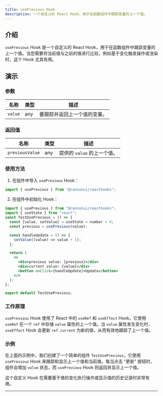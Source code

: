 ```yaml
---
title: usePrevious Hook
description: 一个自定义的 React Hook，用于在函数组件中跟踪变量的上一个值。
---
```



## 介绍

`usePrevious` Hook 是一个自定义的 React Hook，用于在函数组件中跟踪变量的上一个值。当您需要将当前值与之前的值进行比较，例如基于变化触发操作或渲染时，这个 Hook 尤其有用。

## 演示

<UsePrevious client:visible />

### 参数

| 名称    | 类型 | 描述                         |
| ------- | ---- | ---------------------------- |
| `value` | any  | 要跟踪并返回上一个值的变量。 |

### 返回值

| 名称            | 类型 | 描述                        |
| --------------- | ---- | --------------------------- |
| `previousValue` | any  | 提供的 `value` 的上一个值。 |

### 使用方法

1. 在组件中导入 `usePrevious` Hook：

```jsx
import { usePrevious } from "@cannonui/reacthooks";
```

2. 在组件中初始化 Hook：

```jsx
import { usePrevious } from "@cannonui/reacthooks";
import { useState } from "react";
const TestUsePrevious = () => {
  const [value, setValue] = useState < number > 0;
  const previous = usePrevious(value);

  const handleUpdate = () => {
    setValue((value) => value + 1);
  };

  return (
    <>
      <div>previous value: {previous}</div>
      <div>current value: {value}</div>
      <button onClick={handleUpdate}>Update</button>
    </>
  );
};

export default TestUsePrevious;
```

### 工作原理

`usePrevious` Hook 使用了 React 中的 `useRef` 和 `useEffect` Hook。它使用 `useRef` 在一个 `ref` 中存储 `value` 属性的上一个值。当 `value` 属性发生变化时，`useEffect` Hook 会更新 `ref.current` 为新的值，从而有效地跟踪了上一个值。

### 示例

在上面的示例中，我们创建了一个简单的组件 `TestUsePrevious`，它使用 `usePrevious` Hook 来跟踪和显示上一个值和当前值。每当点击 "更新" 按钮时，组件会增加 `value` 状态，而 `usePrevious` Hook 则返回并显示上一个值。

这个自定义 Hook 在需要基于值的变化执行操作或显示值的历史记录时非常有用。

---
